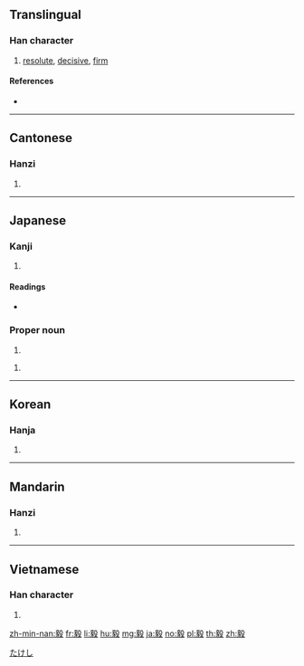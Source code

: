 ==Translingual==

===Han character===
{{Han char|rn=79|rad=殳|as=11|sn=15|four=07247|canj=YOHNE|ids=⿰豙殳}}

# [[resolute]], [[decisive]], [[firm]]

====References====
* {{Han ref|kx=0587.140|dkj=16673|dj=0979.170|hdz=32165.050|uh=6BC5|ud=27589|bh=BCDD|bd=48349}}

----

==Cantonese==

===Hanzi===
{{yue-hanzi|jyut=ngai6|y=ngai6}}

# {{defn|lang=yue|sort=殳11}}

----

==Japanese==

===Kanji===
{{ja-kanji|grade=|rs=殳11}}

# {{defn|lang=ja|sort=殳11}}

====Readings====
* {{ja-readings|goon=[[げ]] (ge)|kanon=[[ぎ]] (gi)|kanyoon=[[き]] (ki)|kun=[[つよい]] (tsuyoi), [[たけし]] (takeshi)}}

===Proper noun===
{{ja-pos|proper|たけし}}

# {{given name|male|lang=ja}}

{{ja-pos|proper|つよし}}

# {{given name|male|lang=ja}}

[[Category:Japanese male given names|たけし]]

----

==Korean==

===Hanja===
{{ko-hanja|hangeul=의|eumhun=|rv=ui|mr=ŭi|y=uy}}

# {{defn|lang=ko|sort=殳11}}

----

==Mandarin==

===Hanzi===
{{cmn-hanzi|pin=[[yì]] ([[yi4]])|wg=i<sup>4</sup>}}

# {{defn|lang=cmn|sort=殳11}}

----

==Vietnamese==

===Han character===
{{vi-hantu|[[nghị]]|rs=殳11}}

# {{defn|lang=vi|sort=殳11}}

[[zh-min-nan:毅]]
[[fr:毅]]
[[li:毅]]
[[hu:毅]]
[[mg:毅]]
[[ja:毅]]
[[no:毅]]
[[pl:毅]]
[[th:毅]]
[[zh:毅]]